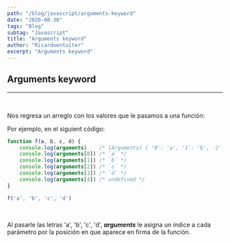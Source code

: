 ```yaml
---
path: "/blog/javascript/arguments-keyword"
date: "2020-08-30"
tags: "Blog"
subtag: "Javascript"
title: "Arguments keyword"
author: "Ricardoentuiter"
excerpt: "Arguments keyword"
---
```


## Arguments keyword

---
<br/>

Nos regresa un arreglo con los valores que le pasamos a una función:

Por ejemplo, en el siguient código:

```javascript
function f(a, b, c, d) {
    console.log(arguments)    /* [Arguments] { '0': 'a', '1': 'b', '2': 'c', '3': 'd' } */ 
    console.log(arguments[0]) /* `a` */ 
    console.log(arguments[1]) /* `b` */ 
    console.log(arguments[2]) /* `c` */ 
    console.log(arguments[3]) /* `d` */ 
    console.log(arguments[4]) /* undefined */ 
}

f('a', 'b', 'c', 'd')
```
<br/>

Al pasarle las letras 'a', 'b', 'c', 'd', ***arguments*** le asigna un índice a cada parámetro por la posición en que aparece en firma de la función.